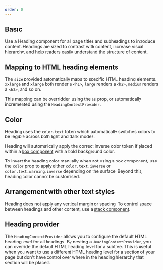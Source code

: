 ```yaml
---
order: 0
---
```



## Basic

Use a Heading component for all page titles and subheadings to introduce content. Headings are sized to contrast with content, increase visual hierarchy, and help readers easily understand the structure of content.

<Example Component={HeadingDefault} packageName="@atlaskit/heading" />

## Mapping to HTML heading elements

The `size` provided automatically maps to specific HTML heading elements. `xxlarge` and `xlarge` both render a `<h1>`, `large` renders a `<h2>`, `medium` renders a `<h3>`, and so on.

This mapping can be overridden using the `as` prop, or automatically incremented using the `HeadingContextProvider`.

<Example Component={HeadingAsProp} packageName="@atlaskit/heading" />

## Color

Heading uses the `color.text` token which automatically switches colors to be legible across both light and dark modes.

Heading will automatically apply the correct inverse color token if placed within a [box component](/components/primitives/box) with a bold background color.

<Example Component={HeadingColorInverse} packageName="@atlaskit/heading" />

To invert the heading color manually when not using a box component, use the `color` prop to apply either `color.text.inverse` or  `color.text.warning.inverse` depending on the surface. Beyond this, heading color cannot be customised.

<Example Component={HeadingColorProp} packageName="@atlaskit/heading" />

## Arrangement with other text styles

Heading does not apply any vertical margin or spacing. To control space between headings and other content, use a [stack component](/components/primitives/stack).

<Example Component={HeadingSpacing} packageName="@atlaskit/heading" />

## Heading provider

The `HeadingContextProvider` allows you to configure the default HTML heading level for all headings.
By nesting a `HeadingContextProvider`, you can override the default HTML heading level for a subtree. This is useful
when you want to use a different HTML heading level for a section of your page but don't have control over where
in the heading hierarchy that section will be placed.

<Example Component={HeadingProvider} packageName="@atlaskit/heading" />
